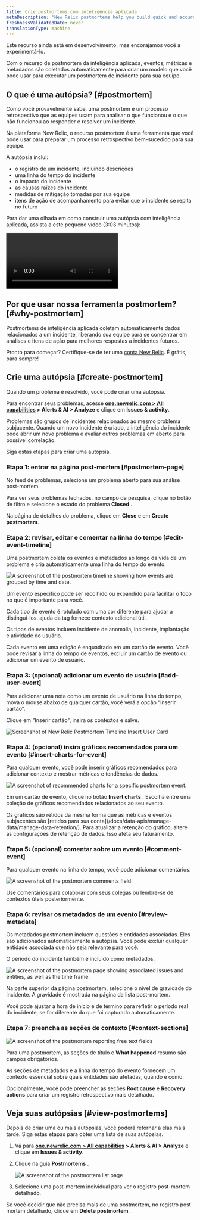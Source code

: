 ```yaml
---
title: Crie postmortems com inteligência aplicada
metaDescription: 'New Relic postmortems help you build quick and accurate postmortems by collecting events, metrics, and metadata automatically.'
freshnessValidatedDate: never
translationType: machine
---
```









<Callout title="Visualização pública">
  Este recurso ainda está em desenvolvimento, mas encorajamos você a experimentá-lo.
</Callout>

Com o recurso de postmortem da inteligência aplicada, eventos, métricas e metadados são coletados automaticamente para criar um modelo que você pode usar para executar um postmortem de incidente para sua equipe.

## O que é uma autópsia? [#postmortem]

Como você provavelmente sabe, uma postmortem é um processo retrospectivo que as equipes usam para analisar o que funcionou e o que não funcionou ao responder e resolver um incidente.

Na plataforma New Relic, o recurso postmortem é uma ferramenta que você pode usar para preparar um processo retrospectivo bem-sucedido para sua equipe.

A autópsia inclui:

* o registro de um incidente, incluindo descrições
* uma linha do tempo do incidente
* o impacto do incidente
* as causas raízes do incidente
* medidas de mitigação tomadas por sua equipe
* itens de ação de acompanhamento para evitar que o incidente se repita no futuro

Para dar uma olhada em como construir uma autópsia com inteligência aplicada, assista a este pequeno vídeo (3:03 minutos):

<Video
  type="wistia"
  id="b0jcdks8eb"
/>

## Por que usar nossa ferramenta postmortem? [#why-postmortem]

Postmortems de inteligência aplicada coletam automaticamente dados relacionados a um incidente, liberando sua equipe para se concentrar em análises e itens de ação para melhores respostas a incidentes futuros.

Pronto para começar? Certifique-se de ter uma [conta New Relic](https://newrelic.com/signup). É grátis, para sempre!

## Crie uma autópsia [#create-postmortem]

Quando um problema é resolvido, você pode criar uma autópsia.

Para encontrar seus problemas, acesse <DoNotTranslate>**[one.newrelic.com > All capabilities](https://one.newrelic.com/all-capabilities) > Alerts & AI > Analyze**</DoNotTranslate> e clique em <DoNotTranslate>**Issues & activity**</DoNotTranslate>.

Problemas são grupos de incidentes relacionados ao mesmo problema subjacente. Quando um novo incidente é criado, a inteligência do incidente pode abrir um novo problema e avaliar outros problemas em aberto para possível correlação.

Siga estas etapas para criar uma autópsia.

### Etapa 1: entrar na página post-mortem [#postmortem-page]

No feed de problemas, selecione um problema aberto para sua análise post-mortem.

Para ver seus problemas fechados, no campo de pesquisa, clique no botão de filtro e selecione o estado do problema <DoNotTranslate>**Closed**</DoNotTranslate> .

Na página de detalhes do problema, clique em <DoNotTranslate>**Close**</DoNotTranslate> e em <DoNotTranslate>**Create postmortem**</DoNotTranslate>.

### Etapa 2: revisar, editar e comentar na linha do tempo [#edit-event-timeline]

Uma postmortem coleta os eventos e metadados ao longo da vida de um problema e cria automaticamente uma linha do tempo do evento.

<img
  title="The postmortem timeline"
  alt="A screenshot of the postmortem timeline showing how events are grouped by time and date."
  src={accountsPostmortem1}
/>

<figcaption>
  Um evento específico pode ser recolhido ou expandido para facilitar o foco no que é importante para você.
</figcaption>

Cada tipo de evento é rotulado com uma cor diferente para ajudar a distingui-los. ajuda da tag fornece contexto adicional útil.

Os tipos de eventos incluem incidente de anomalia, incidente, implantação e atividade do usuário.

Cada evento em uma edição é enquadrado em um cartão de evento. Você pode revisar a linha do tempo de eventos, excluir um cartão de evento ou adicionar um evento de usuário.

### Etapa 3: (opcional) adicionar um evento de usuário [#add-user-event]

<Callout variant="tip">
  Para adicionar uma nota como um evento de usuário na linha do tempo, mova o mouse abaixo de qualquer cartão, você verá a opção “Inserir cartão”.
</Callout>

Clique em "Inserir cartão", insira os contextos e salve.

<img
  title="postmortem-2.png"
  alt="Screenshot of New Relic Postmortem Timeline Insert User Card"
  src={accountsPostmortem2}
/>

### Etapa 4: (opcional) insira gráficos recomendados para um evento [#insert-charts-for-event]

Para qualquer evento, você pode inserir gráficos recomendados para adicionar contexto e mostrar métricas e tendências de dados.

<img
  title="Postmortem recommended charts"
  alt="A screenshot of recommended charts for a specific postmortem event."
  src={accountsPostmortem3}
/>

Em um cartão de evento, clique no botão <DoNotTranslate>**Insert charts**</DoNotTranslate> . Escolha entre uma coleção de gráficos recomendados relacionados ao seu evento.

<Callout variant="important">
  Os gráficos são retidos da mesma forma que as métricas e eventos subjacentes são [retidos para sua conta](/docs/data-apis/manage-data/manage-data-retention/). Para atualizar a retenção do gráfico, altere as configurações de retenção de dados. Isso afeta seu faturamento.
</Callout>

### Etapa 5: (opcional) comentar sobre um evento [#comment-event]

Para qualquer evento na linha do tempo, você pode adicionar comentários.

<img
  title="Postmortem comments"
  alt="A screenshot of the postmortem comments field."
  src={accountsPostmortem4}
/>

<figcaption>
  Use comentários para colaborar com seus colegas ou lembre-se de contextos úteis posteriormente.
</figcaption>

### Etapa 6: revisar os metadados de um evento [#review-metadata]

Os metadados postmortem incluem questões e entidades associadas. Eles são adicionados automaticamente à autópsia. Você pode excluir qualquer entidade associada que não seja relevante para você.

O período do incidente também é incluído como metadados.

<img
  title="Postmortem metadata"
  alt="A screenshot of the postmortem page showing associated issues and entities, as well as the time frame."
  src={accountsPostmortem5}
/>

Na parte superior da página postmortem, selecione o nível de gravidade do incidente. A gravidade é mostrada na página da lista post-mortem.

Você pode ajustar a hora de início e de término para refletir o período real do incidente, se for diferente do que foi capturado automaticamente.

### Etapa 7: preencha as seções de contexto [#context-sections]

<img
  title="Postmortem context fields"
  alt="A screenshot of the postmortem reporting free text fields"
  src={accountsPostmortem6}
/>

Para uma postmortem, as seções de título e <DoNotTranslate>**What happened**</DoNotTranslate> resumo são campos obrigatórios.

As seções de metadados e a linha do tempo do evento fornecem um contexto essencial sobre quais entidades são afetadas, quando e como.

Opcionalmente, você pode preencher as seções <DoNotTranslate>**Root cause**</DoNotTranslate> e <DoNotTranslate>**Recovery actions**</DoNotTranslate> para criar um registro retrospectivo mais detalhado.

## Veja suas autópsias [#view-postmortems]

Depois de criar uma ou mais autópsias, você poderá retornar a elas mais tarde. Siga estas etapas para obter uma lista de suas autópsias.

1. Vá para <DoNotTranslate>**[one.newrelic.com > All capabilities](https://one.newrelic.com/all-capabilities) > Alerts & AI > Analyze**</DoNotTranslate> e clique em <DoNotTranslate>**Issues & activity**</DoNotTranslate>.

2. Clique na guia <DoNotTranslate>**Postmortems**</DoNotTranslate> .

   <img
     title="Postmortem list page"
     alt="A screenshot of the postmortem list page"
     src={accountsPostmortemEdit}
   />

3. Selecione uma post-mortem individual para ver o registro post-mortem detalhado.

Se você decidir que não precisa mais de uma postmortem, no registro post mortem detalhado, clique em <DoNotTranslate>**Delete postmortem**</DoNotTranslate>.